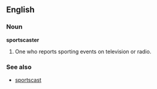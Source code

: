 ==English==
===Noun===
'''sportscaster'''
#One who reports sporting events on television or radio.

===See also===
*[[sportscast]]